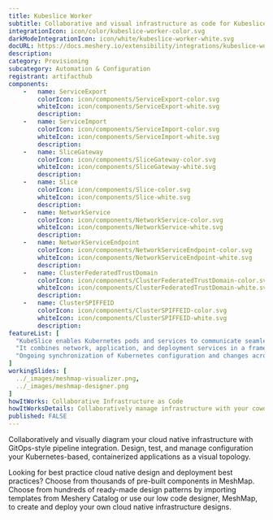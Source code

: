 ```yaml
---
title: Kubeslice Worker
subtitle: Collaborative and visual infrastructure as code for Kubeslice Worker
integrationIcon: icon/color/kubeslice-worker-color.svg
darkModeIntegrationIcon: icon/white/kubeslice-worker-white.svg
docURL: https://docs.meshery.io/extensibility/integrations/kubeslice-worker
description: 
category: Provisioning
subcategory: Automation & Configuration
registrant: artifacthub
components: 
	-	name: ServiceExport
		colorIcon: icon/components/ServiceExport-color.svg
		whiteIcon: icon/components/ServiceExport-white.svg
		description: 
	-	name: ServiceImport
		colorIcon: icon/components/ServiceImport-color.svg
		whiteIcon: icon/components/ServiceImport-white.svg
		description: 
	-	name: SliceGateway
		colorIcon: icon/components/SliceGateway-color.svg
		whiteIcon: icon/components/SliceGateway-white.svg
		description: 
	-	name: Slice
		colorIcon: icon/components/Slice-color.svg
		whiteIcon: icon/components/Slice-white.svg
		description: 
	-	name: NetworkService
		colorIcon: icon/components/NetworkService-color.svg
		whiteIcon: icon/components/NetworkService-white.svg
		description: 
	-	name: NetworkServiceEndpoint
		colorIcon: icon/components/NetworkServiceEndpoint-color.svg
		whiteIcon: icon/components/NetworkServiceEndpoint-white.svg
		description: 
	-	name: ClusterFederatedTrustDomain
		colorIcon: icon/components/ClusterFederatedTrustDomain-color.svg
		whiteIcon: icon/components/ClusterFederatedTrustDomain-white.svg
		description: 
	-	name: ClusterSPIFFEID
		colorIcon: icon/components/ClusterSPIFFEID-color.svg
		whiteIcon: icon/components/ClusterSPIFFEID-white.svg
		description: 
featureList: [
  "KubeSlice enables Kubernetes pods and services to communicate seamlessly across clusters, clouds, edges, and data centers by creating logical application boundaries known as Slices.",
  "It combines network, application, and deployment services in a framework to accelerate application deployment in a multi-cluster, multi-tenant environment.",
  "Ongoing synchronization of Kubernetes configuration and changes across any number of clusters."
]
workingSlides: [
  ../_images/meshmap-visualizer.png,
  ../_images/meshmap-designer.png
]
howItWorks: Collaborative Infrastructure as Code
howItWorksDetails: Collaboratively manage infrastructure with your coworkers synchronously sharing the same designs.
published: FALSE
---
```

<p>

</p>
<p>
    Collaboratively and visually diagram your cloud native infrastructure with GitOps-style pipeline integration. Design, test, and manage configuration your Kubernetes-based, containerized applications as a visual topology.
</p>
<p>
    Looking for best practice cloud native design and deployment best practices? Choose from thousands of pre-built components in MeshMap. Choose from hundreds of ready-made design patterns by importing templates from Meshery Catalog or use our low code designer, MeshMap, to create and deploy your own cloud native infrastructure designs.
</p>
